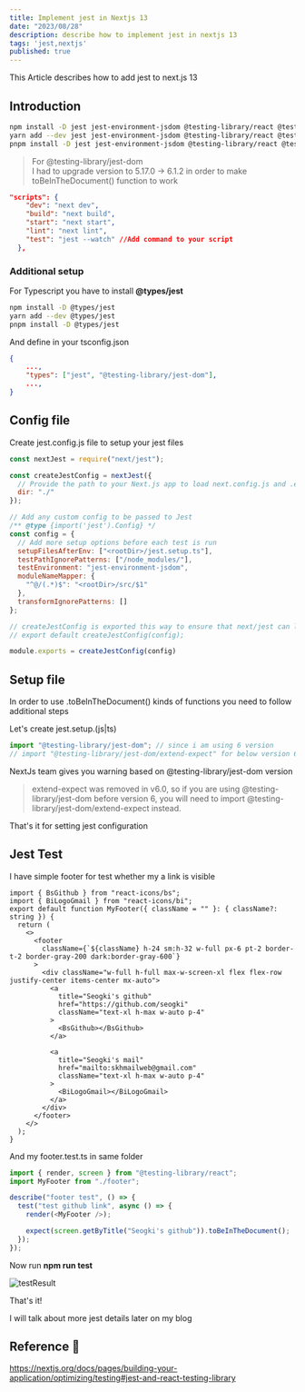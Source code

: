 ```yaml
---
title: Implement jest in Nextjs 13
date: "2023/08/28"
description: describe how to implement jest in nextjs 13
tags: 'jest,nextjs'
published: true
---
```


This Article describes how to add jest to next.js 13

## Introduction

```bash showLineNumbers
npm install -D jest jest-environment-jsdom @testing-library/react @testing-library/jest-dom
yarn add --dev jest jest-environment-jsdom @testing-library/react @testing-library/jest-dom
pnpm install -D jest jest-environment-jsdom @testing-library/react @testing-library/jest-dom
```

> For @testing-library/jest-dom<br/>
> I had to upgrade version to 5.17.0 -> 6.1.2 in order to make toBeInTheDocument() function to work

```json:package.json {6} showLineNumbers
"scripts": {
    "dev": "next dev",
    "build": "next build",
    "start": "next start",
    "lint": "next lint",
    "test": "jest --watch" //Add command to your script
  },
```


### Additional setup

For Typescript you have to install **@types/jest**

```bash showLineNumbers
npm install -D @types/jest
yarn add --dev @types/jest
pnpm install -D @types/jest
```

And define in your tsconfig.json

```json:tsconfig.json {3} showLineNumbers
{
    ...,
    "types": ["jest", "@testing-library/jest-dom"],
    ...,
}
```

## Config file


Create jest.config.js file to setup your jest files

```js:jest.config.js showLineNumbers
const nextJest = require("next/jest");

const createJestConfig = nextJest({
  // Provide the path to your Next.js app to load next.config.js and .env files in your test environment
  dir: "./"
});

// Add any custom config to be passed to Jest
/** @type {import('jest').Config} */
const config = {
  // Add more setup options before each test is run
  setupFilesAfterEnv: ["<rootDir>/jest.setup.ts"],
  testPathIgnorePatterns: ["/node_modules/"],
  testEnvironment: "jest-environment-jsdom",
  moduleNameMapper: {
    "^@/(.*)$": "<rootDir>/src/$1"
  },
  transformIgnorePatterns: []
};

// createJestConfig is exported this way to ensure that next/jest can load the Next.js config which is async
// export default createJestConfig(config);

module.exports = createJestConfig(config)
```

## Setup file

In order to use .toBeInTheDocument() kinds of functions you need to follow additional steps

Let's create jest.setup.(js|ts)

```ts:jest.setup.ts showLineNumbers
import "@testing-library/jest-dom"; // since i am using 6 version
// import "@testing-library/jest-dom/extend-expect" for below version 6 only;
```

NextJs team gives you warning based on @testing-library/jest-dom version

> extend-expect was removed in v6.0, so if you are using @testing-library/jest-dom before version 6, you will need to import @testing-library/jest-dom/extend-expect instead.

That's it for setting jest configuration

## Jest Test

I have simple footer for test whether my a link is visible

```tsx:footer.tsx showLineNumbers
import { BsGithub } from "react-icons/bs";
import { BiLogoGmail } from "react-icons/bi";
export default function MyFooter({ className = "" }: { className?: string }) {
  return (
    <>
      <footer
        className={`${className} h-24 sm:h-32 w-full px-6 pt-2 border-t-2 border-gray-200 dark:border-gray-600`}
      >
        <div className="w-full h-full max-w-screen-xl flex flex-row justify-center items-center mx-auto">
          <a
            title="Seogki's github"
            href="https://github.com/seogki"
            className="text-xl h-max w-auto p-4"
          >
            <BsGithub></BsGithub>
          </a>

          <a
            title="Seogki's mail"
            href="mailto:skhmailweb@gmail.com"
            className="text-xl h-max w-auto p-4"
          >
            <BiLogoGmail></BiLogoGmail>
          </a>
        </div>
      </footer>
    </>
  );
}
```

And my footer.test.ts in same folder

```ts:footer.test.ts showLineNumbers
import { render, screen } from "@testing-library/react";
import MyFooter from "./footer";

describe("footer test", () => {
  test("test github link", async () => {
    render(<MyFooter />);

    expect(screen.getByTitle("Seogki's github")).toBeInTheDocument();
  });
});
```

Now run **npm run test**

![testResult](/posts/NEXTJS/implement-jest-in-nextjs-13/test-result.png)

That's it! 

I will talk about more jest details later on my blog


## Reference 🔗

https://nextjs.org/docs/pages/building-your-application/optimizing/testing#jest-and-react-testing-library<br/>